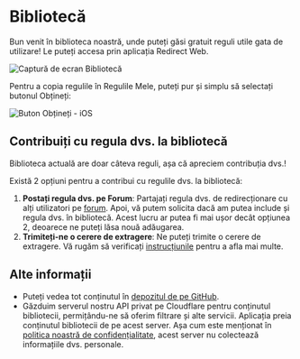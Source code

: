 # Bibliotecă

Bun venit în biblioteca noastră, unde puteți găsi gratuit reguli utile gata de utilizare! Le puteți accesa prin aplicația Redirect Web.

![Captură de ecran Bibliotecă](/img/library-screenshot.webp)

Pentru a copia regulile în Regulile Mele, puteți pur și simplu să selectați butonul Obțineți:

![Buton Obțineți - iOS](/img/library-get-button-ios.gif)

## Contribuiți cu regula dvs. la bibliotecă

Biblioteca actuală are doar câteva reguli, așa că apreciem contribuția dvs.!

Există 2 opțiuni pentru a contribui cu regulile dvs. la bibliotecă:

1. **Postați regula dvs. pe Forum**: Partajați regula dvs. de redirecționare cu alți utilizatori pe [forum](https://github.com/mshibanami/redirect-web/discussions/categories/redirect-rules). Apoi, vă putem solicita dacă am putea include și regula dvs. în bibliotecă. Acest lucru ar putea fi mai ușor decât opțiunea 2, deoarece ne puteți lăsa nouă adăugarea.
2. **Trimiteți-ne o cerere de extragere**: Ne puteți trimite o cerere de extragere. Vă rugăm să verificați [instrucțiunile](https://github.com/mshibanami/redirect-web/tree/main/library) pentru a afla mai multe.

## Alte informații

- Puteți vedea tot conținutul în [depozitul de pe GitHub](https://github.com/mshibanami/redirect-web/tree/main/library).
- Găzduim serverul nostru API privat pe Cloudflare pentru conținutul bibliotecii, permițându-ne să oferim filtrare și alte servicii. Aplicația preia conținutul bibliotecii de pe acest server. Așa cum este menționat în [politica noastră de confidențialitate](privacy-policy.mdx), acest server nu colectează informațiile dvs. personale.